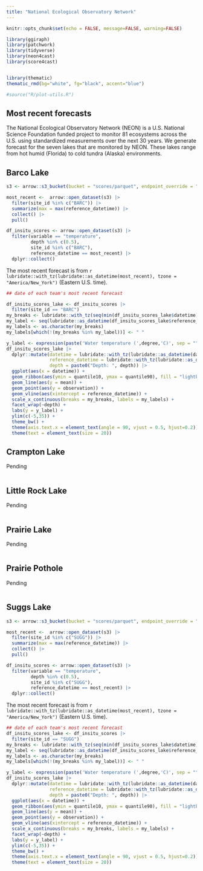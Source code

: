 ```yaml
---
title: "National Ecological Observatory Network"
---
```


```r
knitr::opts_chunk$set(echo = FALSE, message=FALSE, warning=FALSE)
```

```r
library(ggiraph)
library(patchwork)
library(tidyverse)
library(neon4cast)
library(score4cast)


library(thematic)
thematic_rmd(bg="white", fg="black", accent="blue")

#source("R/plot-utils.R")


```

## Most recent forecasts

The National Ecological Observatory Network (NEON) is a U.S. National Science Foundation funded project to monitor 81 ecosystems across the U.S. using standardized measurements over the next 30 years.  We generate forecast for the seven lakes that are monitored by NEON.  These lakes range from hot humid (Florida) to cold tundra (Alaska) environments.

::: panel-tabset

## Barco Lake

```r
s3 <- arrow::s3_bucket(bucket = "scores/parquet", endpoint_override = "s3.flare-forecast.org", anonymous = TRUE)

most_recent <-  arrow::open_dataset(s3) |> 
  filter(site_id %in% c("BARC")) |> 
  summarize(max = max(reference_datetime)) |> 
  collect() |> 
  pull()

df_insitu_scores <- arrow::open_dataset(s3) |> 
  filter(variable == "temperature",
         depth %in% c(0.5),
         site_id %in% c("BARC"),
         reference_datetime == most_recent) |> 
  dplyr::collect()
```

The most recent forecast is from `r lubridate::with_tz(lubridate::as_datetime(most_recent), tzone = "America/New_York")`  (Eastern U.S. time).

```r
## date of each team's most recent forecast

df_insitu_scores_lake <- df_insitu_scores |> 
  filter(site_id == "BARC")
my_breaks <- lubridate::with_tz(seq(min(df_insitu_scores_lake$datetime), max(df_insitu_scores_lake$datetime), by = "1 day"),"America/New_York")   
my_label <- seq(lubridate::as_datetime(df_insitu_scores_lake$reference_datetime)[1], max(df_insitu_scores_lake$datetime), by = "5 days")
my_labels <- as.character(my_breaks)
my_labels[which(!(my_breaks %in% my_label))] <- " "

y_label <- expression(paste('Water temperature (',degree,'C)', sep = ""))
df_insitu_scores_lake |> 
  dplyr::mutate(datetime = lubridate::with_tz(lubridate::as_datetime(datetime), "America/New_York"),
                reference_datetime = lubridate::with_tz(lubridate::as_datetime(reference_datetime), "America/New_York"),
                depth = paste0("Depth: ", depth)) |> 
  ggplot(aes(x = datetime)) +
  geom_ribbon(aes(ymin = quantile10, ymax = quantile90), fill = "lightblue", color = "lightblue") +
  geom_line(aes(y = mean)) +
  geom_point(aes(y = observation)) +
  geom_vline(aes(xintercept = reference_datetime)) +
  scale_x_continuous(breaks = my_breaks, labels = my_labels) +
  facet_wrap(~depth) +
  labs(y = y_label) +
  ylim(c(-5,35)) +
  theme_bw() +
  theme(axis.text.x = element_text(angle = 90, vjust = 0.5, hjust=0.2)) +
  theme(text = element_text(size = 20))  
```

## Crampton Lake

Pending

```r

```

## Little Rock Lake

Pending

```r

```

## Prairie Lake

Pending

```r

```

## Prairie Pothole

Pending

```r

```

## Suggs Lake


```r
s3 <- arrow::s3_bucket(bucket = "scores/parquet", endpoint_override = "s3.flare-forecast.org", anonymous = TRUE)

most_recent <-  arrow::open_dataset(s3) |> 
  filter(site_id %in% c("SUGG")) |> 
  summarize(max = max(reference_datetime)) |> 
  collect() |> 
  pull()

df_insitu_scores <- arrow::open_dataset(s3) |> 
  filter(variable == "temperature",
         depth %in% c(0.5),
         site_id %in% c("SUGG"),
         reference_datetime == most_recent) |> 
  dplyr::collect()
```

The most recent forecast is from `r lubridate::with_tz(lubridate::as_datetime(most_recent), tzone = "America/New_York")`  (Eastern U.S. time).

```r
## date of each team's most recent forecast
df_insitu_scores_lake <- df_insitu_scores |> 
  filter(site_id == "SUGG")
my_breaks <- lubridate::with_tz(seq(min(df_insitu_scores_lake$datetime), max(df_insitu_scores_lake$datetime), by = "1 day"),"America/New_York")   
my_label <- seq(lubridate::as_datetime(df_insitu_scores_lake$reference_datetime)[1], max(df_insitu_scores_lake$datetime), by = "5 days")
my_labels <- as.character(my_breaks)
my_labels[which(!(my_breaks %in% my_label))] <- " "

y_label <- expression(paste('Water temperature (',degree,'C)', sep = ""))
df_insitu_scores_lake |> 
  dplyr::mutate(datetime = lubridate::with_tz(lubridate::as_datetime(datetime), "America/New_York"),
                reference_datetime = lubridate::with_tz(lubridate::as_datetime(reference_datetime), "America/New_York"),
                depth = paste0("Depth: ", depth)) |> 
  ggplot(aes(x = datetime)) +
  geom_ribbon(aes(ymin = quantile10, ymax = quantile90), fill = "lightblue", color = "lightblue") +
  geom_line(aes(y = mean)) +
  geom_point(aes(y = observation)) +
  geom_vline(aes(xintercept = reference_datetime)) +
  scale_x_continuous(breaks = my_breaks, labels = my_labels) +
  facet_wrap(~depth) +
  labs(y = y_label) +
  ylim(c(-5,35)) +
  theme_bw() +
  theme(axis.text.x = element_text(angle = 90, vjust = 0.5, hjust=0.2)) +
  theme(text = element_text(size = 20))
```

:::
